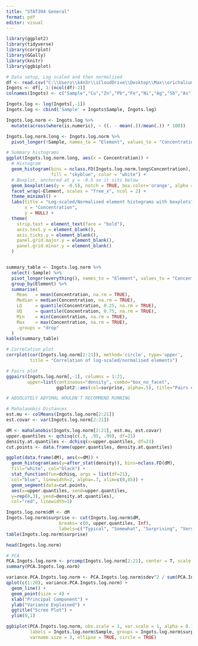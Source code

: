 ---
title: "STAT394 General"
format: pdf
editor: visual
---

```{r}
library(ggplot2)
library(tidyverse)
library(corrplot)
library(GGally)
library(knitr)
library(ggbiplot)
```

```{r}
# Data setup, Log scaled and then normalised
df <- read.csv("C:\\Users\\k4n3r\\iCloudDrive\\Desktop\\Max\\orichalcum_ingots_dataset.csv", skip = 1, header = TRUE)
Ingots <- df[, 1:(ncol(df)-2)]
colnames(Ingots) <- c("Sample","Cu","Zn","Pb","Fe","Ni","Ag","Sb","As","Co","Cd","Sn","Te","Bi","Mn","Li","Al","V","Cr","Rb","Sr","Ba")

Ingots.log <- log(Ingots[,-1])
Ingots.log <- cbind('Sample' = Ingots$Sample, Ingots.log)

Ingots.log.norm <- Ingots.log %>%
  mutate(across(where(is.numeric), ~ ((. - mean(.))/mean(.)) * 100))

Ingots.log.norm.long <- Ingots.log.norm %>%
  pivot_longer(!Sample, names_to = "Element", values_to = "Concentration")
```

```{r}
# Summary histograms
ggplot(Ingots.log.norm.long, aes(x = Concentration)) +
  # Histogram
  geom_histogram(bins = nclass.FD(Ingots.log.norm.long$Concentration),
                 fill = "skyblue", color = "white") +
  # Boxplot, anchored at y = -0.5 so it sits below
  geom_boxplot(aes(y = -0.5), notch = TRUE, box.color='orange', alpha = 0.7, width = 0.3, outlier.size = 1) +
  facet_wrap(~Element, scales = "free_x", ncol = 2) +
  theme_minimal() +
  labs(title = "Log-scaled/Normalised element histograms with boxplots",
       x = "Concentration",
       y = NULL) +
  theme(
    strip.text = element_text(face = "bold"),
    axis.text.y = element_blank(),
    axis.ticks.y = element_blank(),
    panel.grid.major.y = element_blank(),
    panel.grid.minor.y = element_blank()
  )


summary_table <- Ingots.log.norm %>%
  select(-Sample) %>%
  pivot_longer(everything(), names_to = "Element", values_to = "Concentration") %>%
  group_by(Element) %>%
  summarise(
    Mean   = mean(Concentration, na.rm = TRUE),
    Median = median(Concentration, na.rm = TRUE),
    LQ     = quantile(Concentration, 0.25, na.rm = TRUE),
    UQ     = quantile(Concentration, 0.75, na.rm = TRUE),
    Min    = min(Concentration, na.rm = TRUE),
    Max    = max(Concentration, na.rm = TRUE),
    .groups = "drop"
  )
kable(summary_table)
```

```{r}
# Correlation plot
corrplot(cor(Ingots.log.norm[2:21]), method='circle', type='upper', 
         title = "Correlation of log-scaled/normalised elements")
```

```{r}
# Pairs plot
ggpairs(Ingots.log.norm[,-1], columns = 1:21, 
        upper=list(continuous="density", combo="box_no_facet", 
                   ggplot2::aes(col=surprise, alpha=.5), title="Pairs of log-scaled/normalised elements"))

# ABSOLUTELY ABYSMAL WOULDN'T RECOMMEND RUNNING
```

```{r}
# Mahalanobis Distances
est.mu <- colMeans(Ingots.log.norm[2:21])
est.covar <- var(Ingots.log.norm[2:21])

dM <- mahalanobis(Ingots.log.norm[2:21], est.mu, est.covar)
upper.quantiles <- qchisq(c(.9, .95, .99), df=21)
density.at.quantiles <- dchisq(x=upper.quantiles, df=21)
cut.points <- data.frame(upper.quantiles, density.at.quantiles)

ggplot(data.frame(dM), aes(x=dM)) +
  geom_histogram(aes(y=after_stat(density)), bins=nclass.FD(dM),
  fill="white", col="black") +
  stat_function(fun=dchisq, args = list(df=21),
  col="blue", linewidth=2, alpha=.7, xlim=c(0,65)) +
  geom_segment(data=cut.points,
  aes(x=upper.quantiles, xend=upper.quantiles,
  y=rep(0,3), yend=density.at.quantiles),
  col="red", linewidth=1)

Ingots.log.norm$dM <- dM
Ingots.log.norm$surprise <- cut(Ingots.log.norm$dM,
                    breaks= c(0, upper.quantiles, Inf),
                    labels=c("Typical", "Somewhat", "Surprising", "Very"))
table(Ingots.log.norm$surprise)

head(Ingots.log.norm)
```

```{r}
# PCA
PCA.Ingots.log.norm <- prcomp(Ingots.log.norm[2:21], center = T, scale = T)
summary(PCA.Ingots.log.norm)

variance.PCA.Ingots.log.norm <- PCA.Ingots.log.norm$sdev^2 / sum(PCA.Ingots.log.norm$sdev^2)
qplot(c(1:20), variance.PCA.Ingots.log.norm) +
  geom_line() +
  geom_point(size = 4) +
  xlab("Principal Component") +
  ylab("Variance Explained") +
  ggtitle("Scree Plot") +
  ylim(0,1)

ggbiplot(PCA.Ingots.log.norm, obs.scale = 1, var.scale = 1, alpha = 0.1, 
         labels = Ingots.log.norm$Sample, groups = Ingots.log.norm$surpise,
         varname.size = 3, ellipse = TRUE, circle = TRUE)
```
